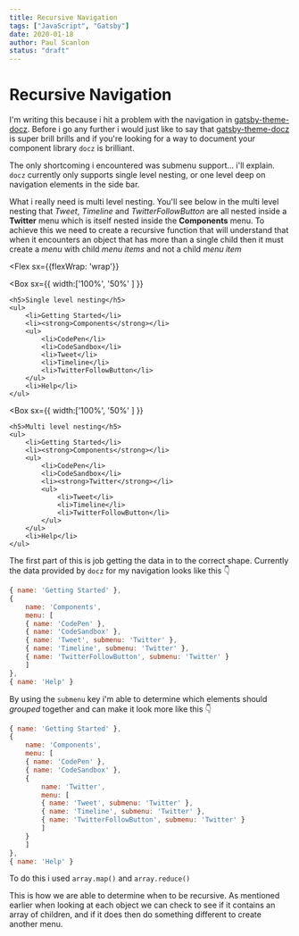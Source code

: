```yaml
---
title: Recursive Navigation
tags: ["JavaScript", "Gatsby"]
date: 2020-01-18
author: Paul Scanlon
status: "draft"
---
```



# Recursive Navigation

I'm writing this because i hit a problem with the navigation in [gatsby-theme-docz](https://github.com/doczjs/docz/tree/master/core/gatsby-theme-docz). Before i go any further i would just like to say that [gatsby-theme-docz](https://github.com/doczjs/docz/tree/master/core/gatsby-theme-docz) is super brill brills and if you're looking for a way to document your component library `docz` is brilliant.

The only shortcoming i encountered was submenu support... i'll explain. `docz` currently only supports single level nesting, or one level deep on navigation elements in the side bar.

What i really need is multi level nesting. You'll see below in the multi level nesting that _Tweet_, _Timeline_ and _TwitterFollowButton_ are all nested inside a **Twitter** menu which is itself nested inside the **Components** menu. To achieve this we need to create a recursive function that will understand that when it encounters an object that has more than a single child then it must create a _menu_ with child _menu items_ and not a child _menu item_

<Flex
  sx={{flexWrap: 'wrap'}}
>
  <Box
    sx={{
      width:['100%', '50%' ]
    }}
  >
    <h5>Single level nesting</h5>
    <ul>
        <li>Getting Started</li>
        <li><strong>Components</strong></li>
        <ul>
            <li>CodePen</li>
            <li>CodeSandbox</li>
            <li>Tweet</li>
            <li>Timeline</li>
            <li>TwitterFollowButton</li>
        </ul>
        <li>Help</li>
    </ul>
  </Box>

  <Box
    sx={{
      width:['100%', '50%' ]
    }}
  >
    <h5>Multi level nesting</h5>
    <ul>
        <li>Getting Started</li>
        <li><strong>Components</strong></li>
        <ul>
            <li>CodePen</li>
            <li>CodeSandbox</li>
            <li><strong>Twitter</strong></li>
            <ul>
                <li>Tweet</li>
                <li>Timeline</li>
                <li>TwitterFollowButton</li>
            </ul>
        </ul>
        <li>Help</li>
    </ul>
  </Box> 
</Flex>

The first part of this is job getting the data in to the correct shape. Currently the data provided by `docz` for my navigation looks like this 👇

```js
{ name: 'Getting Started' },
{
    name: 'Components',
    menu: [
    { name: 'CodePen' },
    { name: 'CodeSandbox' },
    { name: 'Tweet', submenu: 'Twitter' },
    { name: 'Timeline', submenu: 'Twitter' },
    { name: 'TwitterFollowButton', submenu: 'Twitter' }
    ]
},
{ name: 'Help' }
```

By using the `submenu` key i'm able to determine which elements should _grouped_ together and can make it look more like this 👇

```js
{ name: 'Getting Started' },
{
    name: 'Components',
    menu: [
    { name: 'CodePen' },
    { name: 'CodeSandbox' },
    {
        name: 'Twitter',
        menu: [
        { name: 'Tweet', submenu: 'Twitter' },
        { name: 'Timeline', submenu: 'Twitter' },
        { name: 'TwitterFollowButton', submenu: 'Twitter' }
        ]
    }
    ]
},
{ name: 'Help' }

```

To do this i used `array.map()` and `array.reduce()`

This is how we are able to determine when to be recursive. As mentioned earlier when looking at each object we can check to see if it contains an array of children, and if it does then do something different to create another menu.
